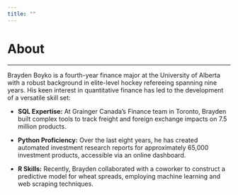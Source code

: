 ```yaml
---
title: ""
---
```


# About

---

Brayden Boyko is a fourth-year finance major at the University of Alberta with a robust background in elite-level hockey refereeing spanning nine years. His keen interest in quantitative finance has led to the development of a versatile skill set:

-   **SQL Expertise:** At Grainger Canada's Finance team in Toronto, Brayden built complex tools to track freight and foreign exchange impacts on 7.5 million products.

-   **Python Proficiency:** Over the last eight years, he has created automated investment research reports for approximately 65,000 investment products, accessible via an online dashboard.

-   **R Skills:** Recently, Brayden collaborated with a coworker to construct a predictive model for wheat spreads, employing machine learning and web scraping techniques.
